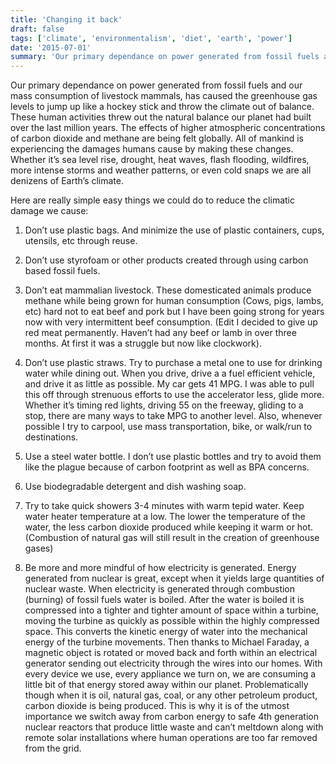 ```yaml
---
title: 'Changing it back'
draft: false
tags: ['climate', 'environmentalism', 'diet', 'earth', 'power']
date: '2015-07-01'
summary: 'Our primary dependance on power generated from fossil fuels and our mass consumption of livestock mammals, has caused the greenhouse gas levels to jump up like a hockey stick and throw the climate out of balance. These human activities threw out the natural balance our planet had built over the last million years. The effects of higher atmospheric concentrations of carbon dioxide and methane are being felt globally. All of mankind is experiencing the damages humans cause by making these changes. Whether it’s sea level rise, drought, heat waves, flash flooding, wildfires, more intense storms and weather patterns, or even cold snaps we are all denizens of Earth’s climate.'
---
```


Our primary dependance on power generated from fossil fuels and our mass consumption of livestock mammals, has caused the greenhouse gas levels to jump up like a hockey stick and throw the climate out of balance. These human activities threw out the natural balance our planet had built over the last million years. The effects of higher atmospheric concentrations of carbon dioxide and methane are being felt globally. All of mankind is experiencing the damages humans cause by making these changes. Whether it’s sea level rise, drought, heat waves, flash flooding, wildfires, more intense storms and weather patterns, or even cold snaps we are all denizens of Earth’s climate.

Here are really simple easy things we could do to reduce the climatic damage we cause:

1.  Don’t use plastic bags. And minimize the use of plastic containers, cups, utensils, etc through reuse.

2.  Don’t use styrofoam or other products created through using carbon based fossil fuels.

3.  Don’t eat mammalian livestock. These domesticated animals produce methane while being grown for human consumption (Cows, pigs, lambs, etc) hard not to eat beef and pork but I have been going strong for years now with very intermittent beef consumption. (Edit I decided to give up red meat permanently. Haven’t had any beef or lamb in over three months. At first it was a struggle but now like clockwork).

4.  Don’t use plastic straws. Try to purchase a metal one to use for drinking water while dining out.
    When you drive, drive a a fuel efficient vehicle, and drive it as little as possible. My car gets 41 MPG. I was able to pull this off through strenuous efforts to use the accelerator less, glide more. Whether it’s timing red lights, driving 55 on the freeway, gliding to a stop, there are many ways to take MPG to another level. Also, whenever possible I try to carpool, use mass transportation, bike, or walk/run to destinations.

5.  Use a steel water bottle. I don’t use plastic bottles and try to avoid them like the plague because of carbon footprint as well as BPA concerns.

6.  Use biodegradable detergent and dish washing soap.

7.  Try to take quick showers 3-4 minutes with warm tepid water. Keep water heater temperature at a low. The lower the temperature of the water, the less carbon dioxide produced while keeping it warm or hot. (Combustion of natural gas will still result in the creation of greenhouse gases)

8.  Be more and more mindful of how electricity is generated. Energy generated from nuclear is great, except when it yields large quantities of nuclear waste. When electricity is generated through combustion (burning) of fossil fuels water is boiled. After the water is boiled it is compressed into a tighter and tighter amount of space within a turbine, moving the turbine as quickly as possible within the highly compressed space. This converts the kinetic energy of water into the mechanical energy of the turbine movements. Then thanks to Michael Faraday, a magnetic object is rotated or moved back and forth within an electrical generator sending out electricity through the wires into our homes. With every device we use, every appliance we turn on, we are consuming a little bit of that energy stored away within our planet. Problematically though when it is oil, natural gas, coal, or any other petroleum product, carbon dioxide is being produced. This is why it is of the utmost importance we switch away from carbon energy to safe 4th generation nuclear reactors that produce little waste and can’t meltdown along with remote solar installations where human operations are too far removed from the grid.
